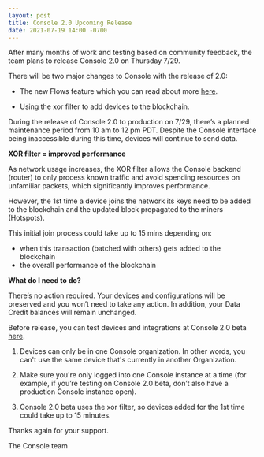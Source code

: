 ```yaml
---
layout: post
title: Console 2.0 Upcoming Release
date: 2021-07-19 14:00 -0700
---
```


After many months of work and testing based on community feedback, the team plans to release Console
2.0 on Thursday 7/29.

There will be two major changes to Console with the release of 2.0:

- The new Flows feature which you can read about more
  [here](https://blog.helium.com/console-2-0-beta-test-and-earn-swag-ee366734779).

- Using the xor filter to add devices to the blockchain.

During the release of Console 2.0 to production on 7/29, there’s a planned maintenance period from
10 am to 12 pm PDT. Despite the Console interface being inaccessible during this time, devices will
continue to send data.

**XOR filter = improved performance**

As network usage increases, the XOR filter allows the Console backend (router) to only process known
traffic and avoid spending resources on unfamiliar packets, which significantly improves
performance.

However, the 1st time a device joins the network its keys need to be added to the blockchain and the
updated block propagated to the miners (Hotspots).

This initial join process could take up to 15 mins depending on:

- when this transaction (batched with others) gets added to the blockchain
- the overall performance of the blockchain

**What do I need to do?**

There’s no action required. Your devices and configurations will be preserved and you won’t need to
take any action. In addition, your Data Credit balances will remain unchanged.

Before release, you can test devices and integrations at Console 2.0 beta
[here](https://staging-console.helium.wtf/).

1. Devices can only be in one Console organization. In other words, you can't use the same device
   that's currently in another Organization.

2. Make sure you're only logged into one Console instance at a time (for example, if you’re testing
   on Console 2.0 beta, don’t also have a production Console instance open).

3. Console 2.0 beta uses the xor filter, so devices added for the 1st time could take up to 15
   minutes.

Thanks again for your support.

The Console team
